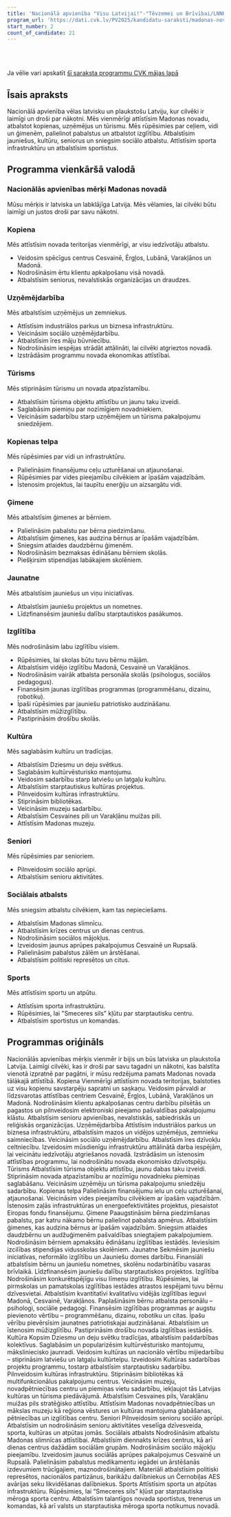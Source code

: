 ```yaml
---
title: 'Nacionālā apvienība "Visu Latvijai!"-"Tēvzemei un Brīvībai/LNNK"'
program_url: 'https://dati.cvk.lv/PV2025/kandidatu-saraksti/madonas-novads/nacionala-apvieniba-visu-latvijai-tevzemei-un-brivibailnnk'
start_number: 2
count_of_candidate: 21
---
```



<Badge text="Novada attīstība" variant="note" size="small" /> <Badge text="Uzņēmējdarbības atbalsts" variant="note" size="small" /> <Badge text="Ģimeņu atbalsts" variant="note" size="small" /> <Badge text="Kultūras un sporta veicināšana" variant="note" size="small" /> <Badge text="Sociālā aprūpe" variant="note" size="small" />

<br/><br/> 

<Card title='Šis ir mākslīga intelekta ģenerēts apraksts' icon='starlight'>
    Ja vēlie vari apskatīt <a href={frontmatter.program_url} target='_blank'>šī saraksta programmu CVK mājas lapā</a>
    </Card>

## Īsais apraksts

Nacionālā apvienība vēlas latvisku un plaukstošu Latviju, kur cilvēki ir laimīgi un droši par nākotni. Mēs vienmērīgi attīstīsim Madonas novadu, atbalstot kopienas, uzņēmējus un tūrismu. Mēs rūpēsimies par ceļiem, vidi un ģimenēm, palielinot pabalstus un atbalstot izglītību. Atbalstīsim jauniešus, kultūru, seniorus un sniegsim sociālo atbalstu. Attīstīsim sporta infrastruktūru un atbalstīsim sportistus.

## Programma vienkāršā valodā

### Nacionālās apvienības mērķi Madonas novadā

Mūsu mērķis ir latviska un labklājīga Latvija. Mēs vēlamies, lai cilvēki būtu laimīgi un justos droši par savu nākotni.

### Kopiena

Mēs attīstīsim novada teritorijas vienmērīgi, ar visu iedzīvotāju atbalstu.
*   Veidosim spēcīgus centrus Cesvainē, Ērgļos, Lubānā, Varakļānos un Madonā.
*   Nodrošināsim ērtu klientu apkalpošanu visā novadā.
*   Atbalstīsim seniorus, nevalstiskās organizācijas un draudzes.

### Uzņēmējdarbība

Mēs atbalstīsim uzņēmējus un zemniekus.
*   Attīstīsim industriālos parkus un biznesa infrastruktūru.
*   Veicināsim sociālo uzņēmējdarbību.
*   Atbalstīsim īres māju būvniecību.
*   Nodrošināsim iespējas strādāt attālināti, lai cilvēki atgrieztos novadā.
*   Izstrādāsim programmu novada ekonomikas attīstībai.

### Tūrisms

Mēs stiprināsim tūrismu un novada atpazīstamību.
*   Atbalstīsim tūrisma objektu attīstību un jaunu taku izveidi.
*   Saglabāsim piemiņu par nozīmīgiem novadniekiem.
*   Veicināsim sadarbību starp uzņēmējiem un tūrisma pakalpojumu sniedzējiem.

### Kopienas telpa

Mēs rūpēsimies par vidi un infrastruktūru.
*   Palielināsim finansējumu ceļu uzturēšanai un atjaunošanai.
*   Rūpēsimies par vides pieejamību cilvēkiem ar īpašām vajadzībām.
*   Īstenosim projektus, lai taupītu enerģiju un aizsargātu vidi.

### Ģimene

Mēs atbalstīsim ģimenes ar bērniem.
*   Palielināsim pabalstu par bērna piedzimšanu.
*   Atbalstīsim ģimenes, kas audzina bērnus ar īpašām vajadzībām.
*   Sniegsim atlaides daudzbērnu ģimenēm.
*   Nodrošināsim bezmaksas ēdināšanu bērniem skolās.
*   Piešķirsim stipendijas labākajiem skolēniem.

### Jaunatne

Mēs atbalstīsim jauniešus un viņu iniciatīvas.
*   Atbalstīsim jauniešu projektus un nometnes.
*   Līdzfinansēsim jauniešu dalību starptautiskos pasākumos.

### Izglītība

Mēs nodrošināsim labu izglītību visiem.
*   Rūpēsimies, lai skolas būtu tuvu bērnu mājām.
*   Atbalstīsim vidējo izglītību Madonā, Cesvainē un Varakļānos.
*   Nodrošināsim vairāk atbalsta personāla skolās (psihologus, sociālos pedagogus).
*   Finansēsim jaunas izglītības programmas (programmēšanu, dizainu, robotiku).
*   Īpaši rūpēsimies par jauniešu patriotisko audzināšanu.
*   Atbalstīsim mūžizglītību.
*   Pastiprināsim drošību skolās.

### Kultūra

Mēs saglabāsim kultūru un tradīcijas.
*   Atbalstīsim Dziesmu un deju svētkus.
*   Saglabāsim kultūrvēsturisko mantojumu.
*   Veidosim sadarbību starp latviešu un latgaļu kultūru.
*   Atbalstīsim starptautiskus kultūras projektus.
*   Pilnveidosim kultūras infrastruktūru.
*   Stiprināsim bibliotēkas.
*   Veicināsim muzeju sadarbību.
*   Atbalstīsim Cesvaines pili un Varakļānu muižas pili.
*   Attīstīsim Madonas muzeju.

### Seniori

Mēs rūpēsimies par senioriem.
*   Pilnveidosim sociālo aprūpi.
*   Atbalstīsim senioru aktivitātes.

### Sociālais atbalsts

Mēs sniegsim atbalstu cilvēkiem, kam tas nepieciešams.
*   Atbalstīsim Madonas slimnīcu.
*   Atbalstīsim krīzes centrus un dienas centrus.
*   Nodrošināsim sociālos mājokļus.
*   Izveidosim jaunus aprūpes pakalpojumus Cesvainē un Rupsalā.
*   Palielināsim pabalstus zālēm un ārstēšanai.
*   Atbalstīsim politiski represētos un citus.

### Sports

Mēs attīstīsim sportu un atpūtu.
*   Attīstīsim sporta infrastruktūru.
*   Rūpēsimies, lai "Smeceres sils" kļūtu par starptautisku centru.
*   Atbalstīsim sportistus un komandas.


## Programmas oriģināls

Nacionālās apvienības mērķis vienmēr ir bijis un būs latviska un plaukstoša Latvija. Laimīgi cilvēki, kas ir droši par savu tagadni un nākotni, kas balstīta vienotā izpratnē par pagātni, ir mūsu redzējuma pamats Madonas novada tālākajā attīstībā.
Kopiena
Vienmērīgi attīstīsim novada teritorijas, balstoties uz visu kopienu savstarpēju sapratni un saskaņu.
Veidosim pārvaldi ar līdzsvarotas attīstības centriem Cesvainē, Ērgļos, Lubānā, Varakļānos un Madonā.
Nodrošināsim klientu apkalpošanas centru darbību pilsētās un pagastos un pilnveidosim elektroniski pieejamo pašvaldības pakalpojumu klāstu.
Atbalstīsim senioru apvienības, nevalstiskās, sabiedriskās un reliģiskās organizācijas.
Uzņēmējdarbība
Attīstīsim industriālos parkus un biznesa infrastruktūru, atbalstīsim mazos un vidējos uzņēmējus, zemnieku saimniecības.
Veicināsim sociālo uzņēmējdarbību.
Atbalstīsim īres dzīvokļu celtniecību.
Izveidosim mūsdienīgu infrastruktūru attālinātā darba iespējām, lai veicinātu iedzīvotāju atgriešanos novadā.
Izstrādāsim un īstenosim attīstības programmu, lai nodrošinātu novada ekonomisko dzīvotspēju.
Tūrisms
Atbalstīsim tūrisma objektu attīstību, jaunu dabas taku izveidi.
Stiprināsim novada atpazīstamību ar nozīmīgu novadnieku piemiņas saglabāšanu.
Veicināsim uzņēmēju un tūrisma pakalpojumu sniedzēju sadarbību.
Kopienas telpa
Palielināsim finansējumu ielu un ceļu uzturēšanai, atjaunošanai.
Veicināsim vides pieejamību cilvēkiem ar īpašām vajadzībām.
Īstenosim zaļās infrastruktūras un energoefektivitātes projektus, piesaistot Eiropas fondu finansējumu.
Ģimene
Paaugstināsim bērna piedzimšanas pabalstu, par katru nākamo bērnu palielinot pabalsta apmērus.
Atbalstīsim ģimenes, kas audzina bērnus ar īpašām vajadzībām.
Sniegsim atlaides daudzbērnu un audžuģimenēm pašvaldības sniegtajiem pakalpojumiem.
Nodrošināsim bērniem apmaksātu ēdināšanu izglītības iestādēs.
Ieviesīsim izcilības stipendijas vidusskolas skolēniem.
Jaunatne
Sekmēsim jauniešu iniciatīvas, neformālo izglītību un Jauniešu domes darbību.
Finansiāli atbalstīsim bērnu un jauniešu nometnes, skolēnu nodarbinātību vasaras brīvlaikā.
Līdzfinansēsim jauniešu dalību starptautiskos projektos.
Izglītība
Nodrošināsim konkurētspējīgu visu līmeņu izglītību. Rūpēsimies, lai pirmskolas un pamatskolas izglītības iestādes atrastos iespējami tuvu bērnu dzīvesvietai.
Atbalstīsim kvantitatīvi kvalitatīvu vidējās izglītības ieguvi Madonā, Cesvainē, Varakļānos.
Paplašināsim bērnu atbalsta personālu – psihologi, sociālie pedagogi.
Finansēsim izglītības programmas ar augstu pievienoto vērtību – programmēšanu, dizainu, robotiku un citas.
Īpašu vērību pievērsīsim jaunatnes patriotiskajai audzināšanai.
Atbalstīsim un īstenosim mūžizglītību.
Pastiprināsim drošību novada izglītības iestādēs.
Kultūra
Kopsim Dziesmu un deju svētku tradīcijas, atbalstīsim pašdarbības kolektīvus.
Saglabāsim un popularizēsim kultūrvēsturisko mantojumu, māksliniecisko jaunradi.
Veidosim kultūras un nacionālo vērtību mijiedarbību – stiprināsim latviešu un latgaļu kultūrtelpu.
Izveidosim Kultūras sadarbības projektu programmu, tostarp atbalstīsim starptautisku sadarbību.
Pilnveidosim kultūras infrastruktūru.
Stiprināsim bibliotēkas kā multifunkcionālus pakalpojumu centrus.
Veicināsim muzeju, novadpētniecības centru un piemiņas vietu sadarbību, iekļaujot tās Latvijas kultūras un tūrisma piedāvājumā.
Atbalstīsim Cesvaines pils, Varakļānu muižas pils stratēģisko attīstību.
Attīstīsim Madonas novadpētniecības un mākslas muzeju kā reģiona vēstures un kultūras mantojuma glabāšanas, pētniecības un izglītības centru.
Seniori
Pilnveidosim senioru sociālo aprūpi.
Atbalstīsim un nodrošināsim senioru aktivitātes veselīga dzīvesveida, sporta, kultūras un atpūtas jomās.
Sociālais atbalsts
Nodrošināsim atbalstu Madonas slimnīcas attīstībai.
Atbalstīsim diennakts krīzes centrus, kā arī dienas centrus dažādām sociālām grupām.
Nodrošināsim sociālo mājokļu pieejamību.
Izveidosim jaunus sociālās aprūpes pakalpojumus Cesvainē un Rupsalā.
Palielināsim pabalstus medikamentu iegādei un ārstēšanās izdevumiem trūcīgajiem, maznodrošinātajiem.
Materiāli atbalstīsim politiski represētos, nacionālos partizānus, barikāžu dalībniekus un Černobiļas AES avārijas seku likvidēšanas dalībniekus.
Sports
Attīstīsim sporta un atpūtas infrastruktūru.
Rūpēsimies, lai “Smeceres sils” kļūst par starptautiska mēroga sporta centru.
Atbalstīsim talantīgos novada sportistus, trenerus un komandas, kā arī valsts un starptautiska mēroga sporta notikumus novadā.
